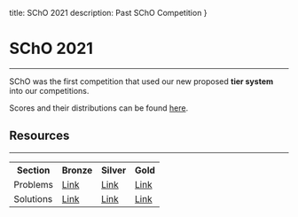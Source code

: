 title: SChO 2021
description: Past SChO Competition
}

# SChO 2021
---
SChO was the first competition that used our new proposed **tier system** into our competitions.

Scores and their distributions can be found <a href="https://docs.google.com/spreadsheets/d/18bjoQFMbWhCSknQY0Dg1-KqCbXj_5up3uGCx1hRw4CU/edit?usp=sharing" class="text-blue-400 mt-0">here</a>.

## Resources
---
<table>
	<tr>
		<th>Section</th>
		<th>Bronze</th>
		<th>Silver</th>
		<th>Gold</th>
	</tr>
	<tr>
		<td>Problems</td>
		<td><a href="https://drive.google.com/file/d/1sjhHSuOaz8reQeM70WgexZCJgOwMF9V0/view?usp=sharing" class="text-blue-400 mt-0">Link</a></td>
		<td><a href="https://drive.google.com/file/d/1iTb0Ch-e1QMLFbmfcKiSoiGqEJu7ibjA/view?usp=sharing" class="text-blue-400 mt-0">Link</a></td>
		<td><a href="https://drive.google.com/file/d/1K5IwBOYieDXsFSMb7mbpIzRDI6HFJAr7/view?usp=sharing" class="text-blue-400 mt-0">Link</a></td>
	</tr>
	<tr>
		<td>Solutions</td>
		<td><a href="https://drive.google.com/file/d/1Kfm2b4ize-lFpXugdMracbapsxWUZeNY/view?usp=sharing" class="text-blue-400 mt-0">Link</a></td>
		<td><a href="https://drive.google.com/file/d/1l0tFVQDPsEqJe1ESRjMTi58msUEGVnTJ/view?usp=sharing" class="text-blue-400 mt-0">Link</a></td>
		<td><a href="https://drive.google.com/file/d/1fQ9iy7_CkRnIURySZaow3ypumzKVJVZo/view?usp=sharing" class="text-blue-400 mt-0">Link</a></td>
	</tr>
</table>
